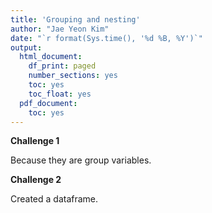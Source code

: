 ```yaml
---
title: 'Grouping and nesting'
author: "Jae Yeon Kim"
date: "`r format(Sys.time(), '%d %B, %Y')`"
output:
  html_document:
    df_print: paged
    number_sections: yes
    toc: yes
    toc_float: yes
  pdf_document:
    toc: yes
---
```


**Challenge 1**

Because they are group variables. 

**Challenge 2**

Created a dataframe.
